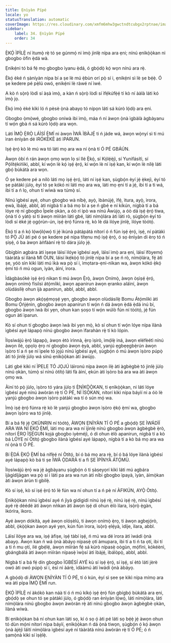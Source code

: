 ```yaml
---
title: Ẹnìyàn Pípé
locale: yo
statusTranslation: automatic
coverImage: https://res.cloudinary.com/xmfm6mhw3gwctndtcubgx2rptnae/image/upload/v1740337243/small_cover_educacion_fundamental_a051170f1c.webp
sidebar:
    label: 34. Ẹnìyàn Pípé
    order: 34
---
```

Ẹ̀KỌ́ ÌPÌLẸ̀ ní ìtumọ̀ rẹ̀ tó ṣe gúnmọ́ ni ìmọ̀ jinlẹ̀ nípa ara ẹni; nínú ẹnìkọ̀ọ̀kan ni gbogbo òfin ẹ̀dá wà.

Ẹnikẹ́ni tó bá fẹ́ mọ gbogbo ìyanu ẹ̀dá, ó gbọ́dọ̀ kọ́ wọn nínú ara rẹ̀.

Èkọ́ èké ń ṣàníyàn nípa bí a ṣe lè mú ẹ̀bùn orí pọ̀ sí i, ẹnikẹ́ni sì lè ṣe bẹ́ẹ̀. Ó ṣe kedere pé pẹ̀lú owó, ẹnikẹ́ni lè ràwé ní ìwé.

A kò ń sọ̀rọ̀ lòdì sí àṣà ìmọ̀, a kàn ń sọ̀rọ̀ lòdì sí ìfẹ́kúfẹ̀ẹ́ tí kò ní ààlà láti kó ìmọ̀ jọ.

Èkọ́ ìmọ̀ èké kìkì ló ń pèsè ọ̀nà abayọ tó nípọn láti sá kúrò lọ́dọ̀ ara ẹni.

Gbogbo ọ̀mọ̀wé, gbogbo oníwà ibi ìmọ̀, máa ń ní àwọn ọ̀nà ìgbàlà àgbàyanu tí wọ́n gbà ń sá kúrò lọ́dọ̀ ara wọn.

Láti ÌMỌ̀ Ẹ̀RỌ̀ LÁÌSÍ Ẹ̀MÍ ni àwọn ÌWÀ ÌBÀJẸ́ ti ń jáde wá, àwọn wọ̀nyí sì ti mú ìran ènìyàn dé ìRÓKÈKÈ àti ìPARUN.

Iṣẹ́ ẹ̀rọ́ kò lè mú wa tó láti mọ ara wa ní ọ̀nà tí Ó PÉ GBÁÚN.

Àwọn òbí ń rán àwọn ọmọ wọn lọ sí Ilé Ẹ̀kọ́, sí Kọ́lẹ́ẹ̀jì, sí Yunifásítì, sí Pọ́lítẹ́kíńìkì, abbl, kí wọ́n lè kọ́ iṣẹ́ ẹ̀rọ́, kí wọ́n lè ní iṣẹ́ kan, kí wọ́n lè nílẹ̀ láti gbọ́ bùkátà ara wọn.

Ó ṣe kedere pé a nílò láti mọ iṣẹ́ ẹ̀rọ́, láti ní iṣẹ́ kan, ṣùgbọ́n èyí jẹ́ ẹ̀kejì, èyí tó ṣe pàtàkì jùlọ, èyí tó ṣe kókó ni láti mọ ara wa, láti mọ ẹni tí a jẹ́, ibi tí a ti wá, ibi tí a ń lọ, ohun tí wíwà wa túmọ̀ sí.

Nínú ìgbésí ayé, ohun gbogbo wà níbẹ̀, ayọ̀, ìbànújẹ́, ìfẹ́, ìtura, ayọ̀, ìrora, ẹwà, ìbàjẹ́, abbl, àti nígbà tí a bá mọ bí a ṣe ń gbé e ní kíkún, nígbà tí a bá lóye rẹ̀ ní gbogbo Ìpele ọkàn, a óò rí ipò wa nínú Àwùjọ, a óò dá iṣẹ́ ẹ̀rọ́ tiwa, ọ̀nà tí ó yàtọ̀ sí ti àwọn mìíràn láti gbé, láti nímọ̀lára àti láti rò, ṣùgbọ́n èyí tó lòdì sí èké jẹ́ ọgọ́rùn-ún, iṣẹ́ ẹ̀rọ́ fúnra rẹ̀, kò lè dá ìlóye jinlẹ̀, ìlóye tòótọ́.

Èkọ́ tí a ń kọ́ lọ́wọ́lọ́wọ́ ti jẹ́ ìkùnà pátápátá nítorí ó ń fún iṣẹ́ ẹ̀rọ́, iṣẹ́, ní pàtàkì tó PỌ̀ JÙ àti pé ó ṣe kedere pé nípa títẹnu mọ́ iṣẹ́ ẹ̀rọ́, ó sọ ènìyàn di èrọ tó ń ṣiṣẹ́, ó ba àwọn àǹfààní rẹ̀ tó dára jùlọ jẹ́.

Gbígbìn agbára àti ìṣeṣe láìsí ìlóye ìgbésí ayé, láìsí ìmọ̀ ara ẹni, láìsí ìfòyemọ́ tààràtà sí ìlànà MI ÒUN, láìsí ìkẹ́kọ̀ọ́ tó jinlẹ̀ nípa bí a ṣe ń rò, nímọ̀lára, fẹ́ àti ṣe, yóò sìn kìkì láti mú ìkà wa pọ̀ sí i, ìmọtara-ẹni-nìkan wa, àwọn kókó ẹ̀kọ́ ẹ̀mí tó ń mú ogun, ìyàn, àìní, ìrora.

Ìdàgbàsókè iṣẹ́ ẹ̀rọ́ nìkan ti mú àwọn Ẹ̀rọ̀, àwọn Onímọ̀, àwọn òṣìṣẹ́ ẹ̀rọ́, àwọn onímọ̀ físíìsì átọ́míìkì, àwọn apanirun àwọn ẹranko aláìní, àwọn olùdásílẹ̀ ohun ìjà apanirun, abbl, abbl, abbl.

Gbogbo àwọn akọ́ṣẹ́mọṣẹ́ yẹn, gbogbo àwọn olùdásílẹ̀ Bomu Átọ́míìkì àti Bomu Ọ́ńjẹ́nìn, gbogbo àwọn apanirun tí wọ́n ń dá àwọn ẹ̀dá ẹ̀dá inú bí, gbogbo àwọn ìwà ibi yẹn, ohun kan ṣoṣo tí wọ́n wúlò fún ní tòótọ́, jẹ́ fún ogun àti ìparun.

Kò sí ohun tí gbogbo àwọn ìwà ibi yẹn mọ̀, kò sí ohun tí wọ́n lóye nípa ìlànà ìgbésí ayé lápapọ̀ nínú gbogbo àwọn ìfarahàn rẹ̀ tí kò lópin.

Ìlọsíwájú ẹ̀rọ́ lápapọ̀, àwọn ètò ìrìnnà, ẹ̀rọ ìṣirò, ìmọ́lẹ̀ iná, àwọn eléfèétì nínú àwọn ilé, ọpọlọ ẹ̀rọ ní gbogbo àwọn ẹ̀yà, abbl, yanjú ẹgbẹẹgbẹ̀rún àwọn ìṣòro tí a ń ṣe ní ìpele tó jọjú nínú ìgbésí ayé, ṣùgbọ́n ó mú àwọn ìṣòro púpọ̀ àti tó jinlẹ̀ jùlọ wá sínú ẹnìkọ̀ọ̀kan àti àwùjọ.

Láti gbé kìkì ní ÌPELE TÓ JỌJÚ láìronú nípa àwọn ilẹ̀ àti àgbègbè tó jinlẹ̀ jùlọ nínú ọkàn, túmọ̀ sí nínú òtítọ́ láti fà àìní, ẹkún àti ìṣòro bá ara wa àti àwọn ọmọ wa.

Àìní tó pọ̀ jùlọ, ìṣòro tó yára jùlọ ti Ẹ̀NÌKỌ̀Ọ̀KAN, ti ẹnìkọ̀ọ̀kan, ni láti lóye ìgbésí ayé nínú àwòrán rẹ̀ tí Ó PÉ, NÍ ÌSỌ̀KAN, nítorí kìkì nípa báyìí ni a óò lè yanjú gbogbo àwọn ìṣòro pàtàkì wa tí ó sún mọ́ wa.

Ìmọ̀ iṣẹ́ ẹ̀rọ́ fúnra rẹ̀ kò lè yanjú gbogbo àwọn ìṣòro ẹ̀kọ́ ẹ̀mí wa, gbogbo àwọn ìṣòro wa tó jinlẹ̀.

Bí a bá fẹ́ jẹ́ ỌKÙNRIN ní tòótọ́, ÀWỌN ẸNÌYÀN TÍ Ó PÉ a gbọ́dọ̀ ṢE ÌWÁDÌÍ ARA WA NÍ Ẹ̀KỌ́ Ẹ̀MÍ, láti mọ ara wa ní ìjìnlẹ̀ nínú gbogbo àwọn àgbègbè ẹ̀rò, nítorí Ẹ̀RỌ ÌṢẸ́GUN kọjá gbogbo iyèméjì, ó di ohun èlò apanirun, nígbà tí a kò bá LÓYE ní Òtítọ́ gbogbo ìlànà ìgbésí ayé lápapọ̀, nígbà tí a kò bá mọ ara wa ní ọ̀nà tí Ó PÉ.

Bí Ẹ̀DÁ Ẹ̀KỌ́ Ẹ̀MÍ bá nífẹ̀ẹ́ ní Òtítọ́, bí ó bá mọ ara rẹ̀, bí ó bá lóye ìlànà ìgbésí ayé lápapọ̀ kò bá ti ṣe ÌWÀ Ọ̀DARÀ tí a fi ṢE ÌPÍNYÀ ÁTỌ́MÙ.

Ìlọsíwájú ẹ̀rọ́ wa jẹ́ àgbàyanu ṣùgbọ́n ó ti ṣàṣeyọrí kìkì láti mú agbára ìjàgídíjàgan wa pọ̀ sí i láti pa ara wa run àti níbi gbogbo ìpayà, ìyàn, àìmọ̀kan àti àwọn àrùn ti gbilẹ̀.

Kò sí iṣẹ́, kò sí iṣẹ́ ẹ̀rọ́ tó lè fún wa ní ohun tí a ń pè ní ÀFIKÚN, AYỌ̀ Òtítọ́.

Ẹnìkọ̀ọ̀kan nínú ìgbésí ayé ń jìyà gidigidi nínú iṣẹ́ rẹ̀, nínú iṣẹ́ rẹ̀, nínú ìgbésí ayé rẹ̀ déédé àti àwọn nǹkan àti àwọn iṣẹ́ di ohun èlò ìlara, ìsọ̀rọ̀ ẹ̀gàn, ìkóríra, ìkoro.

Ayé àwọn dókítà, ayé àwọn olóṣèlú, ti àwọn onímọ̀ ẹ̀rọ, ti àwọn agbẹjọ́rò, abbl, ọ̀kọ̀ọ̀kan àwọn ayé yẹn, kún fún ìrora, ìsọ̀rọ̀ ẹlẹ́yà, ìdíje, ìlara, abbl.

Láìsí ìlóye ara wa, iṣẹ́ àfiṣe, iṣẹ́ tàbí iṣẹ́, ń mú wa dé ìrora àti ìwádi ọ̀nà abayọ. Àwọn kan ń wá ọ̀nà àbáyọ nípasẹ̀ ọtí àmupara, ibi tí a ti ń ta ọtí, ibi tí a ti ń mu ọtí, ilé gbẹ́lẹ́, àwọn mìíràn fẹ́ sá kúrò nípasẹ̀ oògùn, mọ́fínì, kókéènì, gbángbálá àti àwọn mìíràn nípasẹ̀ ìwọ̀sí àti ìbàjẹ́, ìbálòpọ̀, abbl, abbl.

Nígbà tí a bá fẹ́ dín gbogbo ÌGBÉSÍ AYÉ kù sí iṣẹ́ ẹ̀rọ́, sí iṣẹ́, sí ètò láti jèrè owó àti owó púpọ̀ sí i, èsì ni àárẹ̀, ìdààmú àti ìwádi ọ̀nà àbáyọ.

A gbọ́dọ̀ di ÀWỌN ẸNÌYÀN TÍ Ó PÉ, tí ó kún, èyí sì ṣee ṣe kìkì nípa mímọ ara wa àti pípa ÌMỌ̀ Ẹ̀MÍ run.

Ẹ̀KỌ́ ÌPÌLẸ̀ ní àkókò kan náà tí ó ń mú kíkọ́ iṣẹ́ ẹ̀rọ́ fún gbígbọ́ bùkátà ara ẹni, gbọ́dọ̀ ṣe ohun tó ṣe pàtàkì jùlọ, ó gbọ́dọ̀ ran ènìyàn lọ́wọ́, láti nímọ̀lára, láti nímọ̀lára nínú gbogbo àwọn àwòrán rẹ̀ àti nínú gbogbo àwọn àgbègbè ọkàn, ìlànà wíwà.

Bí ẹnìkọ̀ọ̀kan bá ní ohun kan láti sọ, kí ó sọ ọ́ àti pé láti sọ bẹ́ẹ̀ jẹ́ àwọn ohun tó dùn mọ́ni nítorí nípa báyìí, ẹnìkọ̀ọ̀kan ń dá ọ̀nà tiwọn, ṣùgbọ́n ó kọ́ àwọn ọ̀nà àjèjì láìtí nímọ̀lára ìgbésí ayé ní tààràtà nínú àwòrán rẹ̀ tí Ó PÉ; ó ń ṣamọ̀nà kìkì sí ìṣẹ̀lẹ̀.

